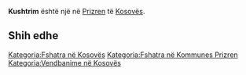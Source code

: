 {{Fshat në 
 | Emri                = Kushtrim
 | EmriAlt                = 
 | NAME_SHORT_FORM=      
 | NAME_GENERIC=      
 | NAME_SORT_NAME_RO=      KUSHTRIM
 | FULL_NAME_RO = Kushtrim
 | FULL_NAME_ND_RO=Kushtrim
 | SORT_NAME_RG=KUSHTRIM
 | FULL_NAME_RG=Kushtrim
 | FULL_NAME_ND_RG=Kushtrim
 | SRP_NAME_SHORT_FORM=      
 | SRP_NAME_GENERIC=      
 | SRP_NAME_SORT_NAME_RO=      
 | SRP_FULL_NAME_RO = 
 | SRP_FULL_NAME_ND_RO=
 | SRP_SORT_NAME_RG=
 | SRP_FULL_NAME_RG=
 | SRP_FULL_NAME_ND_RG=
 | Emri (Rasa dhanore) = 
 | Figura              = 
 | Shteti              = Kosovo
 | Komuna              = Prizren
 | Kodi postar         = 
 | Sipërfaqja          = 

 | Popullsia           = 

 | Regj. i popullsisë  = 
 | Dend. e popullsisë  = 
 | Faqja zyrtare       = 
 <!--- Koordinatat ----> 
 | Gjerësia            = 42.171389
 | Gjatësia            = 20.675556
 | Lartësia            = 
}}
'''Kushtrim''' është një [[]] në [[Prizren]] të [[Kosovës]].

<!-- == Gjeografia == -->
<!-- == Historia == -->
<!-- == Demografia == -->
== Shih edhe ==
{{Komuna Prizren}}
{{Kosovo-Administrata-Cung}}

[[Kategoria:Fshatra në Kosovës]]
[[Kategoria:Fshatra në Kommunes Prizren]]
[[Kategoria:Vendbanime në Kosovës]]